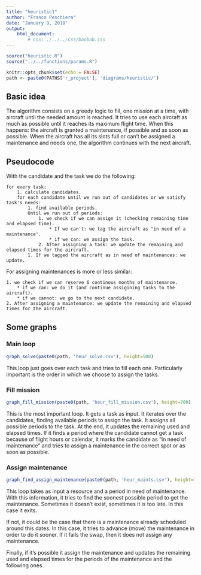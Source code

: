 ```yaml
---
title: "heuristic1"
author: "Franco Peschiera"
date: "January 9, 2018"
output:
    html_document:
        # css: ./../../css/baobab.css
---
```


```r
source("heuristic.R")
source("../../functions/params.R")

knitr::opts_chunk$set(echo = FALSE)
path <- paste0(PATHS['r_project'], 'diagrams/heuristic/')
```

## Basic idea

The algorithm consists on a greedy logic to fill, one mission at a time, with aircraft until the needed amount is reached. It tries to use each aircraft as much as possible until it reaches its maximum flight time. When this happens: the aircraft is granted a maintenance, if possible and as soon as possible. When the aircraft has all its slots full or can't be assigned a maintenance and needs one, the algorithm continues with the next aircraft.

## Pseudocode

With the candidate and the task we do the following:

    for every task:
        1. calculate candidates.
        for each candidate until we run out of candidates or we satisfy task's needs:
            1. find available periods.
            Until we run out of periods:
                1. we check if we can assign it (checking remaining time and elapsed time). 
                    * If we can't: we tag the aircraft as "in need of a maintenance'.
                    * if we can: we assign the task.
                2. After assigning a task: we update the remaining and elapsed times for the aircraft.
            1. If we tagged the aircraft as in need of maintenances: we update.

For assigning maintenances is more or less similar:

    1. we check if we can reserve 6 continous months of maintenance.
        * if we can: we do it (and continue assigining tasks to the aircraft).
        * if we cannot: we go to the next candidate.
    2. After assigning a maintenance: we update the remaining and elapsed times for the aircraft.

## Some graphs

### Main loop

```r
graph_solve(paste0(path, 'heur_solve.csv'), height=500)
```

This loop just goes over each task and tries to fill each one. Particularly important is the order in which we choose to assign the tasks.

### Fill mission

```r
graph_fill_mission(paste0(path, 'heur_fill_mission.csv'), height=700)
```

This is the most important loop. It gets a task as input.
It iterates over the candidates, finding available periods to assign the task.
It assigns all possible periods to the task.
At the end, it updates the remaining used and elapsed times.
If it finds a period where the candidate cannot get a task because of flight hours or calendar, it marks the candidate as "in need of maintenance" and tries to assign a maintenance in the correct spot or as soon as possible.

### Assign maintenance

```r
graph_find_assign_maintenance(paste0(path, 'heur_maints.csv'), height=700)
```

This loop takes as input a resource and a period in need of maintenance. With this information, it tries to find the soonest possible period to get the maintenance. Sometimes it doesn't exist, sometimes it is too late. In this case it exits.

If not, it could be the case that there is a maintenance already scheduled around this dates. In this case, it tries to advance (move) the maintenance in order to do it sooner. If it fails the swap, then it does not assign any maintenance.

Finally, if it's possible it assign the maintenance and updates the remaining used and elapsed times for the periods of the maintenance and the following ones.
